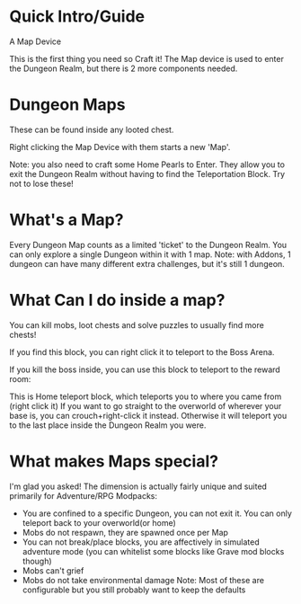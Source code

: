 # Quick Intro/Guide

A Map Device
<ModAsset width="10%" location="dungeon_realm:map_device"/>

This is the first thing you need so Craft it!
The Map device is used to enter the Dungeon Realm, but there is 2 more components needed.

# Dungeon Maps
<ModAsset width="10%" location="dungeon_realm:dungeon_map"/>

These can be found inside any looted chest.

Right clicking the Map Device with them starts a new 'Map'.

Note: you also need to craft some Home Pearls to Enter.
They allow you to exit the Dungeon Realm without having to find the Teleportation Block.
Try not to lose these!
<ModAsset width="10%" location="dungeon_realm:home_pearl"/>

# What's a Map?
<ModAsset width="50%" location="dungeon_realm:map_room"/>

Every Dungeon Map counts as a limited 'ticket' to the Dungeon Realm.
You can only explore a single Dungeon within it with 1 map.
Note: with Addons, 1 dungeon can have many different extra challenges, but it's still 1 dungeon.

# What Can I do inside a map?
You can kill mobs, loot chests and solve puzzles to usually find more chests!

If you find this block, you can right click it to teleport to the Boss Arena.
<ModAsset width="10%" location="dungeon_realm:boss_teleport"/>

If you kill the boss inside, you can use this block to teleport to the reward room:
<ModAsset width="10%" location="dungeon_realm:reward_teleport"/>

This is Home teleport block, which teleports you to where you came from (right click it)
If you want to go straight to the overworld of wherever your base is, you can crouch+right-click it instead.
Otherwise it will teleport you to the last place inside the Dungeon Realm you were.
<ModAsset width="10%" location="dungeon_realm:teleport_back"/>

# What makes Maps special?
I'm glad you asked! The dimension is actually fairly unique and suited primarily for Adventure/RPG Modpacks:
- You are confined to a specific Dungeon, you can not exit it. You can only teleport back to your overworld(or home)
- Mobs do not respawn, they are spawned once per Map
- You can not break/place blocks, you are affectively in simulated adventure mode (you can whitelist some blocks like Grave mod blocks though)
- Mobs can't grief
- Mobs do not take environmental damage
Note: Most of these are configurable but you still probably want to keep the defaults



